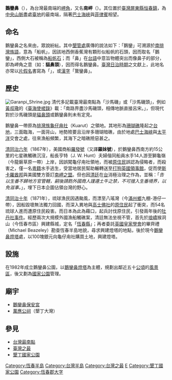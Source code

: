 {{Unreferenced|time=2022-02-18T16:43:42+00:00}}
{{coord|21|54|12|N|120|51|10|E|display=title}}
{{Infobox Hokkien name
| title      = 鵝鑾鼻
| hanji      = 鵝鑾鼻
| poj        = {{lang|nan|Gô-loân-phīⁿ}}
| sinbhundzi = 
| hanlo      = 
| tl         = Gô-luân-phīnn
| bp         = 
| hongim     = 
| hokkienipa = 
| lm         = 「鼻」字意味向海洋突出之岬角
| image      = Eluanbi.jpg
| image_size = 250px
| caption    = [[鵝鑾鼻燈塔|鵝鑾鼻燈塔]]
}}

'''鵝鑾鼻'''（{{lang-en|Cape Eluanbi}}），為台灣最南端的[[岬角|岬角]]，又名'''南岬'''（{{lang-en|South Cape}}）。其位置於[[臺灣|臺灣]][[屏東縣|屏東縣]][[恒春鎮|恒春鎮]]，為[[中央山脈|中央山脈]]盡處[[臺地|臺地]]的最南端，隔著[[巴士海峽|巴士海峽]]與[[菲律賓|菲律賓]]相望。

== 命名 ==
鵝鑾鼻之名來由，眾說紛紜。其中[[墾丁國家公園|墾管處]]廣傳的說法如下：「鵝鑾」可溯源於[[排灣語|南排灣族語]]，意為「船帆」，因該地西側香蕉灣有顆形似船帆的石頭，因而取名「鵝鑾」，西側大石被稱為[[船帆石|船帆石]]；而「鼻」在[[台灣閩南語|台語]]中意旨物體突出而像鼻子的部分，即為岬角之意（如：'''貓鼻頭'''），因而得名鵝鑾鼻。[[臺灣日治時期|臺灣日治時期]]之文獻上，此地名亦常以[[片假名|片假名]]書寫為「{{lang|ja|ガランピ}}」，或[[漢字|漢字]]「鵞鑾鼻」。

== 歷史 ==
[[File:Garanpi_Shrine.jpg|thumb]]
清代多記載臺灣最南點為「沙馬磯」或「沙馬磯頭」，例如[[黃叔璥|黃叔璥]]的《[[臺海使槎錄|臺海使槎錄]]》載：「南路界盡沙馬磯頭，相傳地脈直接呂宋。」，但現代對於沙馬磯頭是[[貓鼻頭|貓鼻頭]]或鵝鑾鼻則未有定見。

鵝鑾鼻一帶原為[[排灣族|排灣族]][[龜仔甪社|龜仔甪社]]（Kuarut）之領地。其地形為[[珊瑚礁|珊瑚礁]]隆起之[[台地|台地]]，三面臨海，一面背山，地勢險要且沿岸多珊瑚暗礁，由於地處[[巴士海峽|巴士海峽]]與[[太平洋|太平洋]]交會之處，往來漁船頻繁，其海下之暗礁險惡甚之。

[[清朝|清]][[同治六年|同治六年]]（1867年），美國商船[[羅發號事件|羅發號]]（又譯'''羅妹號'''），於鵝鑾鼻西南方約15公里的七星礁觸礁沉沒，船長亨特（J. W. Hunt）夫婦偕同船員水手14人游至獅龜嶺（今龍磐草原一帶）上岸，因誤闖龜仔甪社領地，而被[[原住民|原住民]]誤認為侵略者，而殺害之，僅一名[[廣東人|粵籍]]水手逃生，受當地居民幫助輾轉送至[[打狗英國領事館|打狗英國領事館]]，促而使[[斯卡羅酋邦|斯卡羅酋邦]]與美國雙方簽訂[[南岬之盟|南岬之盟]]。但也因[[清廷|清廷]]在[[台灣|台]]消極治理之作為，並稱：「''告以生番不歸地方官管轄，嗣後請飭外國商人謹遵土牛之禁，不可擅入生番境界，以免滋事。''」，埋下日本企圖佔領台灣的野心。

[[清朝|清]][[同治十年|同治十年]]（1871年），琉球漁民因遇颱風，而漂至八瑤灣（今[[滿州鄉|滿州鄉]]九棚-港仔一帶），因船毀壞無法獨力回國，而深入異地與[[高士|高士佛社]]的[[原住民|原住民]]起了衝突，而54名琉球人進而遭原住民殺害。而日本為此為藉口，起兵討伐原住民，引發兩年後的[[牡丹社事件|牡丹社事件]]。經歷兩次大規模外國漁船觸礁案，清廷無法坐視不管，首先於[[琅嶠|琅嶠]]猴洞山（今恆春市區）興建縣城，定名「[[恆春縣|恆春縣]]」；再者委託[[英國皇家學會|英國皇家學會]]的畢齊禮（Michael Beazeley）勘查恆春半島地貌，尋求興建燈塔的地點，後於現今[[鵝鑾鼻燈塔|鵝鑾鼻燈塔]]處，以100塊銀元向龜仔甪社購買土地，興建燈塔。

== 設施 ==
在1982年成立鵝鑾鼻公園，以[[鵝鑾鼻燈塔|鵝鑾鼻燈塔]]為主體，規劃出鄰近五十[[公頃|公頃]]的[[國家風景區|風景區]]，後又劃為[[墾丁國家公園|國家公園]]管理。

==廟宇==
* [[鵝鑾鼻保安宮|鵝鑾鼻保安宮]]
* [[萬應公祠_(墾丁大灣)|萬應公祠]]（墾丁大灣）

== 參見 ==
{{commons category|Eluanbi}}
* [[台灣最南點|台灣最南點]]
* [[臺灣之最|臺灣之最]]
* [[墾丁國家公園|墾丁國家公園]]

{{DEFAULTSORT:鵝鑾鼻}}
{{恆春郡}}
{{中華民國地理極點}}
{{台灣地景}}
[[Category:恆春半島|Category:恆春半島]]
[[Category:台灣半島|Category:台灣半島]]
[[Category:台灣之最|Category:台灣之最]]
[[Category:台灣海岬|E]]
[[Category:墾丁國家公園|Category:墾丁國家公園]]
[[Category:恆春郡大字|Category:恆春郡大字]]
